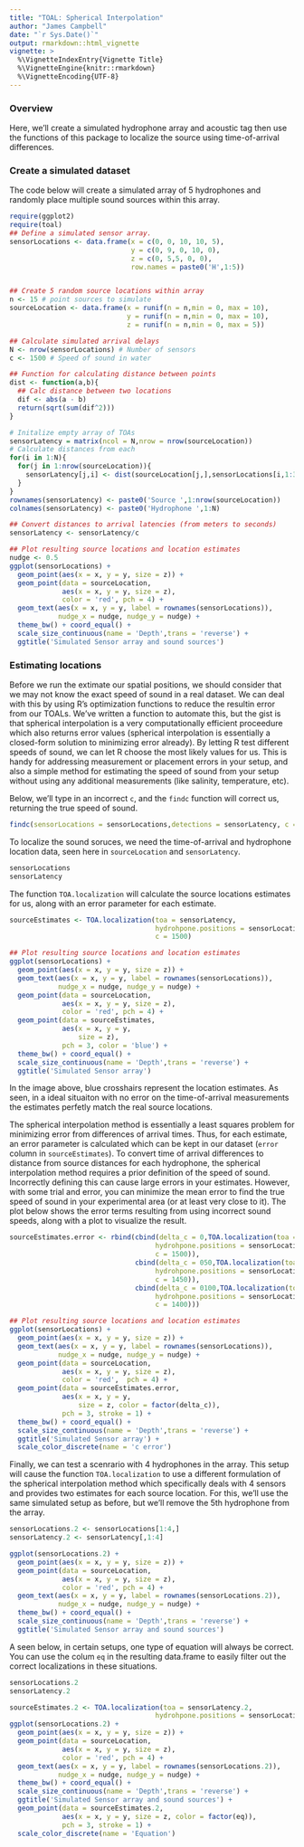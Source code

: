 ```yaml
---
title: "TOAL: Spherical Interpolation"
author: "James Campbell"
date: "`r Sys.Date()`"
output: rmarkdown::html_vignette
vignette: >
  %\VignetteIndexEntry{Vignette Title}
  %\VignetteEngine{knitr::rmarkdown}
  %\VignetteEncoding{UTF-8}
---
```


### Overview

Here, we'll create a simulated hydrophone array and acoustic tag then use the functions of this package to localize the source using time-of-arrival differences.

### Create a simulated dataset

The code below will create a simulated array of 5 hydrophones and randomly place multiple sound sources within this array.

```r
require(ggplot2)
require(toal)
## Define a simulated sensor array.
sensorLocations <- data.frame(x = c(0, 0, 10, 10, 5),
                              y = c(0, 9, 0, 10, 0),
                              z = c(0, 5,5, 0, 0),
                              row.names = paste0('H',1:5))


## Create 5 random source locations within array
n <- 15 # point sources to simulate
sourceLocation <- data.frame(x = runif(n = n,min = 0, max = 10), 
                             y = runif(n = n,min = 0, max = 10), 
                             z = runif(n = n,min = 0, max = 5))

## Calculate simulated arrival delays
N <- nrow(sensorLocations) # Number of sensors
c <- 1500 # Speed of sound in water

## Function for calculating distance between points
dist <- function(a,b){
  ## Calc distance between two locations
  dif <- abs(a - b)
  return(sqrt(sum(dif^2)))
}

# Initalize empty array of TOAs
sensorLatency = matrix(ncol = N,nrow = nrow(sourceLocation))
# Calculate distances from each
for(i in 1:N){
  for(j in 1:nrow(sourceLocation)){
    sensorLatency[j,i] <- dist(sourceLocation[j,],sensorLocations[i,1:3])
  }
}
rownames(sensorLatency) <- paste0('Source ',1:nrow(sourceLocation))
colnames(sensorLatency) <- paste0('Hydrophone ',1:N)

## Convert distances to arrival latencies (from meters to seconds)
sensorLatency <- sensorLatency/c

## Plot resulting source locations and location estimates
nudge <- 0.5
ggplot(sensorLocations) + 
  geom_point(aes(x = x, y = y, size = z)) +
  geom_point(data = sourceLocation,
             aes(x = x, y = y, size = z),
             color = 'red', pch = 4) +
  geom_text(aes(x = x, y = y, label = rownames(sensorLocations)),
            nudge_x = nudge, nudge_y = nudge) +
  theme_bw() + coord_equal() +
  scale_size_continuous(name = 'Depth',trans = 'reverse') + 
  ggtitle('Simulated Sensor array and sound sources')
```

### Estimating locations

Before we run the extimate our spatial positions, we should consider that we may not know the exact speed of sound in a real dataset.
We can deal with this by using R's optimization functions to reduce the resultin error from our TOALs.
We've written a function to automate this, but the gist is that spherical interpolation is a very computationally efficient proceedure which also returns error values (spherical interpolation is essentially a closed-form solution to minimizing error already).
By letting R test different speeds of sound, we can let R choose the most likely values for us.
This is handy for addressing measurement or placement errors in your setup, and also a simple method for estimating the speed of sound from your setup without using any additional measurements (like salinity, temperature, etc).

Below, we'll type in an incorrect `c`, and the `findc` function will correct us, returning the true speed of sound.

```r
findc(sensorLocations = sensorLocations,detections = sensorLatency, c = 1600)
```

To localize the sound soruces, we need the time-of-arrival and hydrophone location data, seen here in `sourceLocation` and `sensorLatency`.

```r
sensorLocations
sensorLatency
```

The function `TOA.localization` will calculate the source locations estimates for us, along with an error parameter for each estimate.

```r
sourceEstimates <- TOA.localization(toa = sensorLatency,
                                    hydrohpone.positions = sensorLocations,
                                    c = 1500)

## Plot resulting source locations and location estimates
ggplot(sensorLocations) + 
  geom_point(aes(x = x, y = y, size = z)) +
  geom_text(aes(x = x, y = y, label = rownames(sensorLocations)),
            nudge_x = nudge, nudge_y = nudge) +
  geom_point(data = sourceLocation,
             aes(x = x, y = y, size = z),
             color = 'red', pch = 4) +
  geom_point(data = sourceEstimates,
             aes(x = x, y = y,
                 size = z),
             pch = 3, color = 'blue') +
  theme_bw() + coord_equal() +
  scale_size_continuous(name = 'Depth',trans = 'reverse') + 
  ggtitle('Simulated Sensor array')
```

In the image above, blue crosshairs represent the location estimates.
As seen, in a ideal situaiton with no error on the time-of-arrival measurements the estimates perfetly match the real source locations.


The spherical interpolation method is essentially a least squares problem for minimizing error from differences of arrival times.
Thus, for each estimate, an error parameter is calculated which can be kept in our dataset (`error` column in `sourceEstimates`).
To convert time of arrival differences to distance from source distances for each hydrophone, the spherical interpolation method requires a prior definition of the speed of sound.
Incorrectly defining this can cause large errors in your estimates.
However, with some trial and error, you can minimize the mean error to find the true speed of sound in your experimental area (or at least very close to it).
The plot below shows the error terms resulting from using incorrect sound speeds, along with a plot to visualize the result.

```r
sourceEstimates.error <- rbind(cbind(delta_c = 0,TOA.localization(toa = sensorLatency,
                                    hydrohpone.positions = sensorLocations,
                                    c = 1500)),
                               cbind(delta_c = 050,TOA.localization(toa = sensorLatency,
                                    hydrohpone.positions = sensorLocations,
                                    c = 1450)),
                               cbind(delta_c = 0100,TOA.localization(toa = sensorLatency,
                                    hydrohpone.positions = sensorLocations,
                                    c = 1400)))

## Plot resulting source locations and location estimates
ggplot(sensorLocations) + 
  geom_point(aes(x = x, y = y, size = z)) +
  geom_text(aes(x = x, y = y, label = rownames(sensorLocations)),
            nudge_x = nudge, nudge_y = nudge) +
  geom_point(data = sourceLocation,
             aes(x = x, y = y, size = z),
             color = 'red',  pch = 4) +
  geom_point(data = sourceEstimates.error,
             aes(x = x, y = y,
                 size = z, color = factor(delta_c)),
             pch = 3, stroke = 1) +
  theme_bw() + coord_equal() +
  scale_size_continuous(name = 'Depth',trans = 'reverse') + 
  ggtitle('Simulated Sensor array') +
  scale_color_discrete(name = 'c error')
```


Finally, we can test a scenrario with 4 hydrophones in the array.
This setup will cause the function `TOA.localization` to use a different formulation of the spherical interpolation method which specifically deals with 4 sensors and provides two estimates for each source location.
For this, we'll use the same simulated setup as before, but we'll remove the 5th hydrophone from the array.

```r
sensorLocations.2 <- sensorLocations[1:4,]
sensorLatency.2 <- sensorLatency[,1:4]

ggplot(sensorLocations.2) + 
  geom_point(aes(x = x, y = y, size = z)) +
  geom_point(data = sourceLocation,
             aes(x = x, y = y, size = z),
             color = 'red', pch = 4) +
  geom_text(aes(x = x, y = y, label = rownames(sensorLocations.2)),
            nudge_x = nudge, nudge_y = nudge) +
  theme_bw() + coord_equal() +
  scale_size_continuous(name = 'Depth',trans = 'reverse') + 
  ggtitle('Simulated Sensor array and sound sources')
```

A seen below, in certain setups, one type of equation will always be correct.
You can use the colum `eq` in the resulting data.frame to easily filter out the correct localizations in these situations.

```r
sensorLocations.2
sensorLatency.2

sourceEstimates.2 <- TOA.localization(toa = sensorLatency.2,
                                    hydrohpone.positions = sensorLocations.2)
ggplot(sensorLocations.2) + 
  geom_point(aes(x = x, y = y, size = z)) +
  geom_point(data = sourceLocation,
             aes(x = x, y = y, size = z),
             color = 'red', pch = 4) +
  geom_text(aes(x = x, y = y, label = rownames(sensorLocations.2)),
            nudge_x = nudge, nudge_y = nudge) +
  theme_bw() + coord_equal() +
  scale_size_continuous(name = 'Depth',trans = 'reverse') + 
  ggtitle('Simulated Sensor array and sound sources') + 
  geom_point(data = sourceEstimates.2,
             aes(x = x, y = y, size = z, color = factor(eq)),
             pch = 3, stroke = 1) + 
  scale_color_discrete(name = 'Equation')
```
